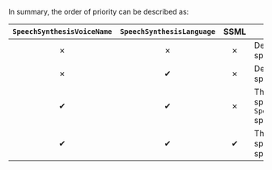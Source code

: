 In summary, the order of priority can be described as:

| `SpeechSynthesisVoiceName` | `SpeechSynthesisLanguage` | SSML | Outcome |
|:----------------------------:|:----------------------------:|:--------:|---------------------------------------------------------|
| ✗ | ✗ | ✗ | Default voice for `en-US` speaks |
| ✗ | ✔ | ✗ | Default voice for specified locale speaks. |
| ✔ | ✔ | ✗ | The voice that you specify by using `SpeechSynthesisVoiceName` speaks. |
| ✔| ✔ | ✔ | The voice that you specify by using SSML speaks. |